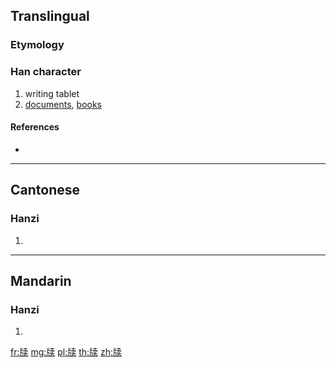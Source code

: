 {{also|牘}}
==Translingual==

===Etymology===
{{Han simp|牘|f=賣|t=卖}}

===Han character===
{{Han char|rn=91|rad=片|as=08|sn=12|four=|canj=LLJNK,LNJNK}}

# writing tablet
# [[documents]], [[books]]

====References====
* {{Han ref|kx=0693.391|hdz=32016.240|uh=724D|ud=29261}}

----

==Cantonese==

===Hanzi===
{{yue-hanzi|jyut=|y=duk6|tra=牘}}

# {{defn|lang=yue|sort=片08}}

----

==Mandarin==

===Hanzi===
{{cmn-hanzi|tra=牘|pin=[[dú]] ([[du2]])|wg=tu<sup>2</sup>}}

# {{defn|lang=cmn|sort=片08}}

[[fr:牍]]
[[mg:牍]]
[[pl:牍]]
[[th:牍]]
[[zh:牍]]